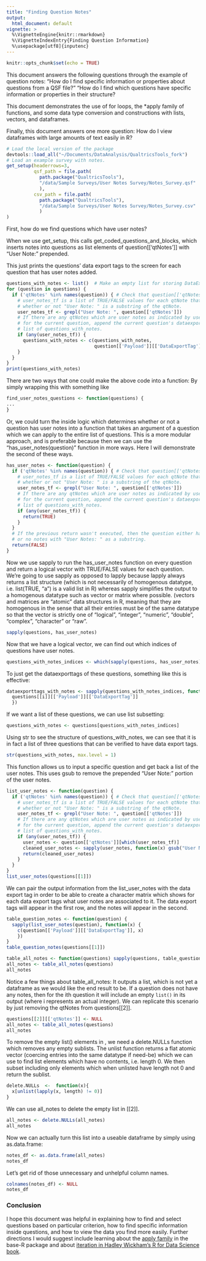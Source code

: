 ```yaml
---
title: "Finding Question Notes"
output:
  html_document: default
vignette: >
  %\VignetteEngine{knitr::rmarkdown}
  %\VignetteIndexEntry{Finding Question Information}
  %\usepackage[utf8]{inputenc}
---
```



```r
knitr::opts_chunk$set(echo = TRUE)
```

This document answers the following questions through the example of question notes:
"How do I find specific information or properties about questions from a QSF file?"
"How do I find which questions have specific information or properties in their structure?

This document demonstrates the use of for loops, the *apply family of functions, 
and some data type conversion and constructions with lists, vectors, and dataframes.

Finally, this document answers one more question: How do I view dataframes with large amounts
of text easily in R?

```r
# Load the local version of the package
devtools::load_all("~/Documents/DataAnalysis/QualtricsTools_fork")
# Load an example survey with notes.
get_setup(headerrows=3, 
          qsf_path = file.path(
            path.package("QualtricsTools"),
            "/data/Sample Surveys/User Notes Survey/Notes_Survey.qsf"
            ),
          csv_path = file.path(
            path.package("QualtricsTools"),
            "/data/Sample Surveys/User Notes Survey/Notes_Survey.csv"
            )
)
```

First, how do we find questions which have user notes?

When we use get_setup, this calls get_coded_questions_and_blocks, which
inserts notes into questions as list elements of question[['qtNotes']] with
"User Note: " prepended.

This just prints the questions' data export tags to the screen for
each question that has user notes added.

```r
questions_with_notes <- list()  # Make an empty list for storing DataExportTags
for (question in questions) {
  if ('qtNotes' %in% names(question)) { # Check that question[['qtNotes']] exists
    # user_notes_tf is a list of TRUE/FALSE values for each qtNote that indicates
    # whether or not "User Note: " is a substring of the qtNote.
    user_notes_tf <- grepl("User Note: ", question[['qtNotes']])
    # If there are any qtNotes which are user notes as indicated by user_notes_tf
    # for the current question, append the current question's dataexporttag to the
    # list of questions_with_notes.
    if (any(user_notes_tf)) {
      questions_with_notes <- c(questions_with_notes,
                                question[['Payload']][['DataExportTag']])
    }
  }
}
print(questions_with_notes)
```


There are two ways that one could make the above code into a function:
By simply wrapping this with something like
```r
find_user_notes_questions <- function(questions) {
...
}
```
Or, we could turn the inside logic which determines whether or not
a question has user notes into a function that takes an argument
of a question which we can apply to the entire list of questions.
This is a more modular approach, and is preferable because then we
can use the "has_user_notes(question)" function in more ways.
Here I will demonstrate the second of these ways.


```r
has_user_notes <- function(question) {
  if ('qtNotes' %in% names(question)) { # Check that question[['qtNotes']] exists
    # user_notes_tf is a list of TRUE/FALSE values for each qtNote that indicates
    # whether or not "User Note: " is a substring of the qtNote.
    user_notes_tf <- grepl("User Note: ", question[['qtNotes']])
    # If there are any qtNotes which are user notes as indicated by user_notes_tf
    # for the current question, append the current question's dataexporttag to the
    # list of questions_with_notes.
    if (any(user_notes_tf)) {
      return(TRUE)
    }
  }
  # If the previous return wasn't executed, then the question either has no qtNotes
  # or no notes with "User Notes: " as a substring.
  return(FALSE)
}
```

Now we use sapply to run the has_user_notes function on every
question and return a logical vector with TRUE/FALSE values for
each question. We're going to use sapply as opposed to lapply
because lapply always returns a list structure (which is
not necessarily of homogenous datatype, i.e. list(TRUE, "a") is a
valid list in R) whereas sapply
simplifies the output to a homogenous datatype such as vector or
matrix where possible. (vectors and matrices are "atomic" data structures in
R, meaning that they are homogenous in the sense that
all their entries must be of the same datatype so that the vector is
strictly one of "logical", "integer", "numeric", "double", "complex",
"character" or "raw".
```R
sapply(questions, has_user_notes)
```

Now that we have a logical vector, we can find out which indices of questions
have user notes.
```r
questions_with_notes_indices <- which(sapply(questions, has_user_notes))
```

To just get the dataexporttags of these questions, something like this
is effective:
```r
dataexporttags_with_notes <- sapply(questions_with_notes_indices, function(i) {
  questions[[i]][['Payload']][['DataExportTag']]
  })
```

If we want a list of these questions, we can use list subsetting:
```r
questions_with_notes <- questions[questions_with_notes_indices]
```

Using str to see the structure of questions_with_notes, we can
see that it is in fact a list of three questions that can be
verified to have data export tags.
```r
str(questions_with_notes, max.level = 1)
```


This function allows us to input a specific question and get back a list of the user notes.
This uses gsub to remove the prepended "User Note: " portion of the user notes.
```r
list_user_notes <- function(question) {
  if ('qtNotes' %in% names(question)) { # Check that question[['qtNotes']] exists
    # user_notes_tf is a list of TRUE/FALSE values for each qtNote that indicates
    # whether or not "User Note: " is a substring of the qtNote.
    user_notes_tf <- grepl("User Note: ", question[['qtNotes']])
    # If there are any qtNotes which are user notes as indicated by user_notes_tf
    # for the current question, append the current question's dataexporttag to the
    # list of questions_with_notes.
    if (any(user_notes_tf)) {
      user_notes <- question[['qtNotes']][which(user_notes_tf)]
      cleaned_user_notes <- sapply(user_notes, function(x) gsub("User Note: ", "", x))
      return(cleaned_user_notes)
    }
  }
}
list_user_notes(questions[[1]])
```

We can pair the output information from the list_user_notes with the data export tag in
order to be able to create a character matrix which shows for each data export tags what
user notes are associated to it. The data export tags will appear in the first row,
and the notes will appear in the second.
```r
table_question_notes <- function(question) {
  sapply(list_user_notes(question), function(x) {
    c(question[['Payload']][['DataExportTag']], x)
    })
}
table_question_notes(questions[[1]])

table_all_notes <- function(questions) sapply(questions, table_question_notes)
all_notes <- table_all_notes(questions)
all_notes
```

Notice a few things about table_all_notes:
It outputs a list, which is not yet a dataframe as we would like the end result to be.
If a question does not have any notes, then for the ith question it will include an empty 
`list()` in its output (where i represents an actual integer).
We can replicate this scenario by just removing the qtNotes from questions[[2]].
```r
questions[[2]][['qtNotes']] <- NULL
all_notes <- table_all_notes(questions)
all_notes
```

To remove the empty list() elements in , we need a delete.NULLs function which removes any empty sublists.
The unlist function returns a flat atomic vector (coercing entries into the same datatype if need-be) which
we can use to find list elements which have no contents, i.e. length 0. We then subset including only elements
which when unlisted have length not 0 and return the sublist.
```r
delete.NULLs  <-  function(x){
  x[unlist(lapply(x, length) != 0)]
}
```

We can use all_notes to delete the empty list in [[2]].
```r
all_notes <- delete.NULLs(all_notes)
all_notes
```

Now we can actually turn this list into a useable dataframe by simply using as.data.frame:
```r
notes_df <- as.data.frame(all_notes)
notes_df
```

Let's get rid of those unnecessary and unhelpful column names.
```r
colnames(notes_df) <- NULL
notes_df
```



### Conclusion

I hope this document was helpful in explaining how to find and select 
questions based on particular criterion, how to find specific information 
inside questions, and how to view the data you find more easily.
Further directions I would suggest include learning about the 
[apply family](https://www.datacamp.com/community/tutorials/r-tutorial-apply-family)
in the base-R package and about
[iteration in Hadley Wickham's R for Data Science book](http://r4ds.had.co.nz/iteration.html).
  
